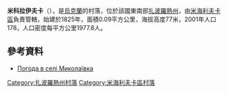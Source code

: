 {{coord|47|5|26|N|35|16|19|E|scale:100000|display=title}}

'''米科拉伊夫卡'''（{{lang-uk|Миколаївка}}），是[[烏克蘭|烏克蘭]]的村落，位於該國東南部[[扎波羅熱州|扎波羅熱州]]，由[[米海利夫卡區|米海利夫卡區]]負責管轄，始建於1825年，面積0.09平方公里，海拔高度77米，2001年人口178，人口密度每平方公里1977.8人。

==參考資料==
* [http://weather.in.ua/ua/zaporozhskaja/15573 Погода в селі Миколаївка] {{Wayback|url=http://weather.in.ua/ua/zaporozhskaja/15573 |date=20160305220551 }}

[[Category:扎波羅熱州村落|Category:扎波羅熱州村落]]
[[Category:米海利夫卡區村落|Category:米海利夫卡區村落]]


{{Zaporizhia-geo-stub}}